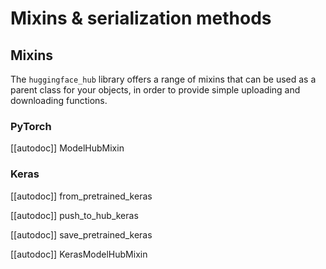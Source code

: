 # Mixins & serialization methods

## Mixins

The `huggingface_hub` library offers a range of mixins that can be used as a parent class for your
objects, in order to provide simple uploading and downloading functions.

### PyTorch

[[autodoc]] ModelHubMixin

### Keras

[[autodoc]] from_pretrained_keras

[[autodoc]] push_to_hub_keras

[[autodoc]] save_pretrained_keras

[[autodoc]] KerasModelHubMixin